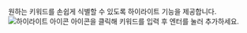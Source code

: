 원하는 키워드를 손쉽게 식별할 수 있도록 하이라이트 기능을 제공합니다. ![하이라이트 아이콘](/img/ic-highlight.svg) 아이콘을 클릭해 키워드를 입력 후 엔터를 눌러 추가하세요. 